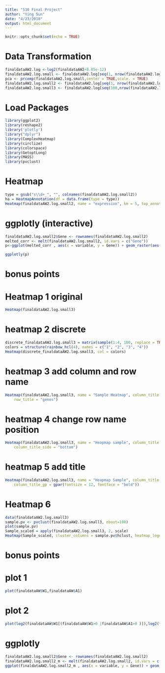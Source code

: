 ```yaml
---
title: "510 Final Project"
author: "Ying Sun"
date: "4/23/2018"
output: html_document
---
```


```r
knitr::opts_chunk$set(echo = TRUE)
```

# Data Transformation
```r
finaldataAW2.log <-log2(finaldataAW2+8.05e-12)
finaldataAW2.log.small <- finaldataAW2.log[seq(1, nrow(finaldataAW2.log), 20), ]
pca <- prcomp(finaldataAW2.log.small,center = TRUE,scale. = TRUE)
finaldataAW2.log.small2 <- finaldataAW2.log[seq(1, nrow(finaldataAW2.log), 1000), ]
finaldataAW2.log.small3 <- finaldataAW2.log[seq(100,nrow(finaldataAW2.log),2000),]
```

# Load Packages 
```r
library(ggplot2)
library(reshape2)
library('plotly')
library("dplyr")
library(ComplexHeatmap)
library(circlize)
library(colorspace)
library(GetoptLong)
library(MASS)
library(pvclust)
```


# Heatmap
```r
type = gsub("s\\d+_", "", colnames(finaldataAW2.log.small2))
ha = HeatmapAnnotation(df = data.frame(type = type))
Heatmap(finaldataAW2.log.small2, name = "expression", km = 5, top_annotation = ha, top_annotation_height = unit(4, "mm"), show_row_names = FALSE, show_column_names = FALSE)
```



# ggplotly (interactive)
```r
finaldataAW2.log.small2$Gene <- rownames(finaldataAW2.log.small2)
melted_corr <- melt(finaldataAW2.log.small2, id.vars = c("Gene"))
p<-ggplot(melted_corr , aes(x = variable, y = Gene)) + geom_raster(aes(fill = value)) + scale_fill_gradient2(low="navy", mid="white", high="red", midpoint=0.5) + theme( plot.title = element_blank(),axis.text.x = element_blank(), axis.text.y = element_blank(), axis.title.y = element_blank(), axis.title.x = element_blank())

ggplotly(p)
```

# bonus points
# Heatmap 1 original  
```r
Heatmap(finaldataAW2.log.small3)
```
# heatmap 2 discrete 
```r
discrete_finaldataAW2.log.small3 = matrix(sample(1:4, 100, replace = TRUE), 10, 10)
colors = structure(rainbow_hcl(4), names = c("1", "2", "3", "4"))
Heatmap(discrete_finaldataAW2.log.small3, col = colors)
```

# heatmap 3 add column and row name
```r
Heatmap(finaldataAW2.log.small3, name = "Sample Heatmap", column_title = "patients", 
    row_title = "genes")
```

# heatmap 4 change row name position
```r
Heatmap(finaldataAW2.log.small3, name = "Heapmap sample", column_title = "patients", row_title = "genes", 
    column_title_side = "bottom")
```

# heatmap 5 add title
```r
Heatmap(finaldataAW2.log.small3, name = "Heapmap Sample", column_title = "Gene Expression of Liver Hepatocellular Carcinoma in Asian and White People", 
    column_title_gp = gpar(fontsize = 12, fontface = "bold"))
```

# Heatmap 6
```r
data(finaldataAW2.log.small3)
sample.pv <- pvclust(finaldataAW2.log.small3, nboot=100)
plot(sample.pv)
Sample_scaled = apply(finaldataAW2.log.small3, 2, scale)
Heatmap(Sample_scaled, cluster_columns = sample.pv$hclust, heatmap_legend_param = list(title = "expression"))
```


# bonus points
# plot 1
```r
plot(finaldataAW$W1,finaldataAW$A1)
```

# plot 2
```r
plot(log2(finaldataAW$W1[(finaldataAW$W1>0 |finaldataAW$A1>0 )]),log2(finaldataAW$A1[(finaldataAW$W1>0 |finaldataAW$A1>0 )]))
```

# ggplotly 
```r
finaldataAW2.log.small2$Gene <- rownames(finaldataAW2.log.small2)
finaldataAW2.log.small2_m <- melt(finaldataAW2.log.small2, id.vars = c("Gene"))
ggplot(finaldataAW2.log.small2_m , aes(x = variable, y = Gene)) + geom_raster(aes(fill = value))
```

